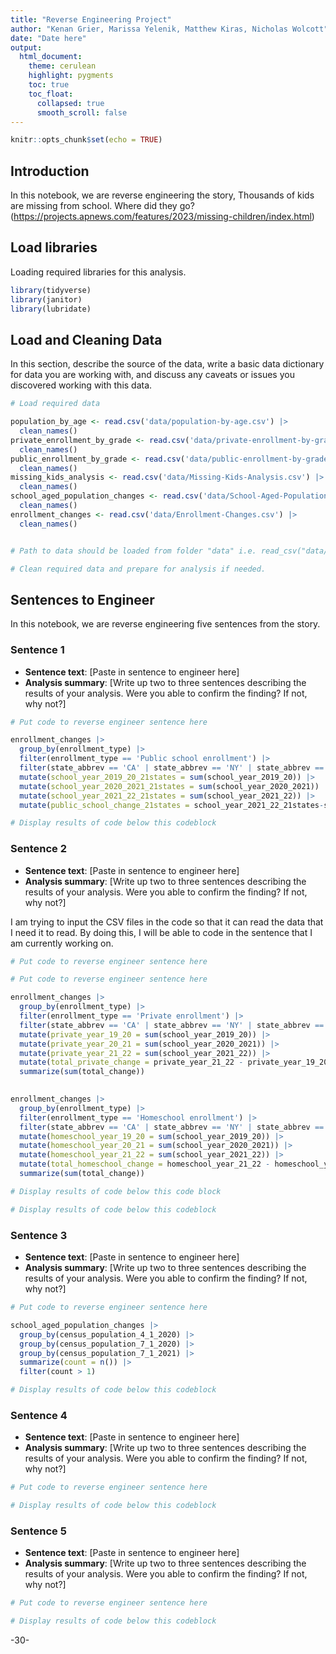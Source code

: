 ```yaml
---
title: "Reverse Engineering Project"
author: "Kenan Grier, Marissa Yelenik, Matthew Kiras, Nicholas Wolcott"
date: "Date here"
output:
  html_document:
    theme: cerulean
    highlight: pygments
    toc: true
    toc_float:
      collapsed: true
      smooth_scroll: false
---
```


```r
knitr::opts_chunk$set(echo = TRUE)
```

## Introduction

In this notebook, we are reverse engineering the story, Thousands of kids are missing from school. Where did they go? (<https://projects.apnews.com/features/2023/missing-children/index.html>)

## Load libraries

Loading required libraries for this analysis.

```r
library(tidyverse)
library(janitor)
library(lubridate)

```

## Load and Cleaning Data

In this section, describe the source of the data, write a basic data dictionary for data you are working with, and discuss any caveats or issues you discovered working with this data.

```r
# Load required data

population_by_age <- read.csv('data/population-by-age.csv') |>
  clean_names()
private_enrollment_by_grade <- read.csv('data/private-enrollment-by-grade.csv') |>
  clean_names()
public_enrollment_by_grade <- read.csv('data/public-enrollment-by-grade.csv') |>
  clean_names()
missing_kids_analysis <- read.csv('data/Missing-Kids-Analysis.csv') |>
  clean_names()
school_aged_population_changes <- read.csv('data/School-Aged-Population-Changes.csv') |>
  clean_names()
enrollment_changes <- read.csv('data/Enrollment-Changes.csv') |>
  clean_names()


# Path to data should be loaded from folder "data" i.e. read_csv("data/name_of_data.csv")

# Clean required data and prepare for analysis if needed. 


```

## Sentences to Engineer

In this notebook, we are reverse engineering five sentences from the story.

### Sentence 1

-   **Sentence text**: [Paste in sentence to engineer here]
-   **Analysis summary**: [Write up two to three sentences describing the results of your analysis. Were you able to confirm the finding? If not, why not?]

```r
# Put code to reverse engineer sentence here

enrollment_changes |>
  group_by(enrollment_type) |>
  filter(enrollment_type == 'Public school enrollment') |>
  filter(state_abbrev == 'CA' | state_abbrev == 'NY' | state_abbrev == 'LA' | state_abbrev == 'NC' | state_abbrev == 'WA' | state_abbrev == 'CO' | state_abbrev == 'GA' | state_abbrev == 'MN' | state_abbrev == 'WI' | state_abbrev == 'NH' | state_abbrev == 'MA' | state_abbrev == 'MT' | state_abbrev == 'DE' | state_abbrev == 'ND' | state_abbrev == 'DC' | state_abbrev == 'SD' | state_abbrev == 'SC' | state_abbrev == 'NE' | state_abbrev == 'RI' | state_abbrev == 'TN' | state_abbrev == 'PA' | state_abbrev == 'FL') |>
  mutate(school_year_2019_20_21states = sum(school_year_2019_20)) |>   
  mutate(school_year_2020_2021_21states = sum(school_year_2020_2021)) |>
  mutate(school_year_2021_22_21states = sum(school_year_2021_22)) |>
  mutate(public_school_change_21states = school_year_2021_22_21states-school_year_2019_20_21states) 

# Display results of code below this codeblock

```

### Sentence 2

-   **Sentence text**: [Paste in sentence to engineer here]
-   **Analysis summary**: [Write up two to three sentences describing the results of your analysis. Were you able to confirm the finding? If not, why not?]

I am trying to input the CSV files in the code so that it can read the data that I need it to read. By doing this, I will be able to code in the sentence that I am currently working on.

```r
# Put code to reverse engineer sentence here

# Put code to reverse engineer sentence here

enrollment_changes |>
  group_by(enrollment_type) |>
  filter(enrollment_type == 'Private enrollment') |>
  filter(state_abbrev == 'CA' | state_abbrev == 'NY' | state_abbrev == 'LA' | state_abbrev == 'NC' | state_abbrev == 'WA' | state_abbrev == 'CO' | state_abbrev == 'GA' | state_abbrev == 'MN' | state_abbrev == 'WI' | state_abbrev == 'NH' | state_abbrev == 'MA' | state_abbrev == 'MT' | state_abbrev == 'DE' | state_abbrev == 'ND' | state_abbrev == 'DC' | state_abbrev == 'SD' | state_abbrev == 'SC' | state_abbrev == 'NE' | state_abbrev == 'RI' | state_abbrev == 'TN' | state_abbrev == 'PA' | state_abbrev == 'FL') |>
  mutate(private_year_19_20 = sum(school_year_2019_20)) |>   
  mutate(private_year_20_21 = sum(school_year_2020_2021)) |>
  mutate(private_year_21_22 = sum(school_year_2021_22)) |>
  mutate(total_private_change = private_year_21_22 - private_year_19_20) |> 
  summarize(sum(total_change))
  

enrollment_changes |>
  group_by(enrollment_type) |>
  filter(enrollment_type == 'Homeschool enrollment') |>
  filter(state_abbrev == 'CA' | state_abbrev == 'NY' | state_abbrev == 'LA' | state_abbrev == 'NC' | state_abbrev == 'WA' | state_abbrev == 'CO' | state_abbrev == 'GA' | state_abbrev == 'MN' | state_abbrev == 'WI' | state_abbrev == 'NH' | state_abbrev == 'MA' | state_abbrev == 'MT' | state_abbrev == 'DE' | state_abbrev == 'ND' | state_abbrev == 'DC' | state_abbrev == 'SD' | state_abbrev == 'SC' | state_abbrev == 'NE' | state_abbrev == 'RI' | state_abbrev == 'TN' | state_abbrev == 'PA' | state_abbrev == 'FL') |>
  mutate(homeschool_year_19_20 = sum(school_year_2019_20)) |>   
  mutate(homeschool_year_20_21 = sum(school_year_2020_2021)) |>
  mutate(homeschool_year_21_22 = sum(school_year_2021_22)) |>
  mutate(total_homeschool_change = homeschool_year_21_22 - homeschool_year_19_20) |> 
  summarize(sum(total_change))

# Display results of code below this code block

# Display results of code below this codeblock

```

### Sentence 3

-   **Sentence text**: [Paste in sentence to engineer here]
-   **Analysis summary**: [Write up two to three sentences describing the results of your analysis. Were you able to confirm the finding? If not, why not?]

```r
# Put code to reverse engineer sentence here

school_aged_population_changes |> 
  group_by(census_population_4_1_2020) |>
  group_by(census_population_7_1_2020) |>
  group_by(census_population_7_1_2021) |>
  summarize(count = n()) |>
  filter(count > 1) 

# Display results of code below this codeblock

```

### Sentence 4

-   **Sentence text**: [Paste in sentence to engineer here]
-   **Analysis summary**: [Write up two to three sentences describing the results of your analysis. Were you able to confirm the finding? If not, why not?]

```r
# Put code to reverse engineer sentence here

# Display results of code below this codeblock

```

### Sentence 5

-   **Sentence text**: [Paste in sentence to engineer here]
-   **Analysis summary**: [Write up two to three sentences describing the results of your analysis. Were you able to confirm the finding? If not, why not?]

```r
# Put code to reverse engineer sentence here

# Display results of code below this codeblock

```

-30-
